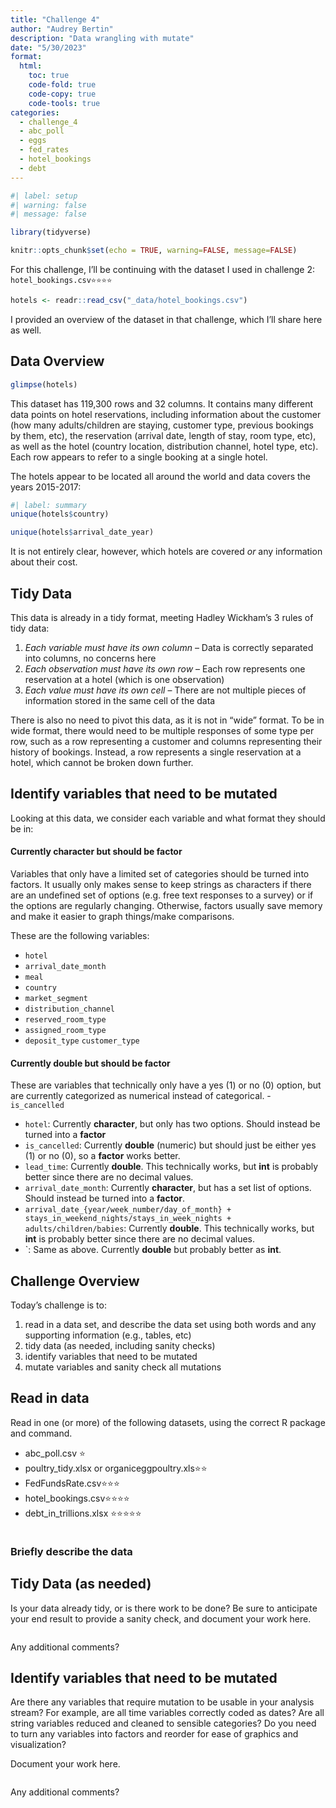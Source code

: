 ```yaml
---
title: "Challenge 4"
author: "Audrey Bertin"
description: "Data wrangling with mutate"
date: "5/30/2023"
format:
  html:
    toc: true
    code-fold: true
    code-copy: true
    code-tools: true
categories:
  - challenge_4
  - abc_poll
  - eggs
  - fed_rates
  - hotel_bookings
  - debt
---
```


```r
#| label: setup
#| warning: false
#| message: false

library(tidyverse)

knitr::opts_chunk$set(echo = TRUE, warning=FALSE, message=FALSE)
```


For this challenge, I'll be continuing with the dataset I used in challenge 2: `hotel_bookings.csv⭐⭐⭐⭐`

```r
hotels <- readr::read_csv("_data/hotel_bookings.csv")
```

I provided an overview of the dataset in that challenge, which I'll share here as well.

## Data Overview


```r
glimpse(hotels)
```

This dataset has 119,300 rows and 32 columns. It contains many different data points on hotel reservations, including information about the customer (how many adults/children are staying, customer type, previous bookings by them, etc), the reservation (arrival date, length of stay, room type, etc), as well as the hotel (country location, distribution channel, hotel type, etc). Each row appears to refer to a single booking at a single hotel.

The hotels appear to be located all around the world and data covers the years 2015-2017:

```r
#| label: summary
unique(hotels$country)
```
```r
unique(hotels$arrival_date_year)

```

It is not entirely clear, however, which hotels are covered *or* any information about their cost.

## Tidy Data

This data is already in a tidy format, meeting Hadley Wickham's 3 rules of tidy data:

1. *Each variable must have its own column* -- Data is correctly separated into columns, no concerns here
2. *Each observation must have its own row* -- Each row represents one reservation at a hotel (which is one observation) 
3. *Each value must have its own cell* -- There are not multiple pieces of information stored in the same cell of the data

There is also no need to pivot this data, as it is not in "wide" format. To be in wide format, there would need to be multiple responses of some type per row, such as a row representing a customer and columns representing their history of bookings. Instead, a row represents a single reservation at a hotel, which cannot be broken down further.

## Identify variables that need to be mutated

Looking at this data, we consider each variable and what format they should be in:

#### Currently **character** but should be **factor**

Variables that only have a limited set of categories should be turned into factors. It usually only makes sense to keep strings as characters if there are an undefined set of options (e.g. free text responses to a survey) or if the options are regularly changing. Otherwise, factors usually save memory and make it easier to graph things/make comparisons.

These are the following variables:

- `hotel`
- `arrival_date_month` 
- `meal` 
- `country` 
- `market_segment`
- `distribution_channel`
- `reserved_room_type`
- `assigned_room_type`
- `deposit_type`
`customer_type`

#### Currently **double** but should be **factor**

These are variables that technically only have a yes (1) or no (0) option, but are currently categorized as numerical instead of categorical.
- `is_cancelled`



- `hotel`: Currently **character**, but only has two options. Should instead be turned into a **factor**
- `is_cancelled`: Currently **double** (numeric) but should just be either yes (1) or no (0), so a **factor** works better.
- `lead_time`: Currently **double**. This technically works, but **int** is probably better since there are no decimal values.
- `arrival_date_month`:  Currently **character**, but has a set list of options. Should instead be turned into a **factor**.
- `arrival_date_{year/week_number/day_of_month} + stays_in_weekend_nights/stays_in_week_nights + adults/children/babies`: Currently **double**. This technically works, but **int** is probably better since there are no decimal values.
- `: Same as above. Currently **double** but probably better as **int**.




## Challenge Overview

Today's challenge is to:

1)  read in a data set, and describe the data set using both words and any supporting information (e.g., tables, etc)
2)  tidy data (as needed, including sanity checks)
3)  identify variables that need to be mutated
4)  mutate variables and sanity check all mutations

## Read in data

Read in one (or more) of the following datasets, using the correct R package and command.

-   abc_poll.csv ⭐
-   poultry_tidy.xlsx or organiceggpoultry.xls⭐⭐
-   FedFundsRate.csv⭐⭐⭐
-   hotel_bookings.csv⭐⭐⭐⭐
-   debt_in_trillions.xlsx ⭐⭐⭐⭐⭐

```r


```

### Briefly describe the data

## Tidy Data (as needed)

Is your data already tidy, or is there work to be done? Be sure to anticipate your end result to provide a sanity check, and document your work here.

```r


```

Any additional comments?

## Identify variables that need to be mutated

Are there any variables that require mutation to be usable in your analysis stream? For example, are all time variables correctly coded as dates? Are all string variables reduced and cleaned to sensible categories? Do you need to turn any variables into factors and reorder for ease of graphics and visualization?

Document your work here.

```r

```

Any additional comments?
